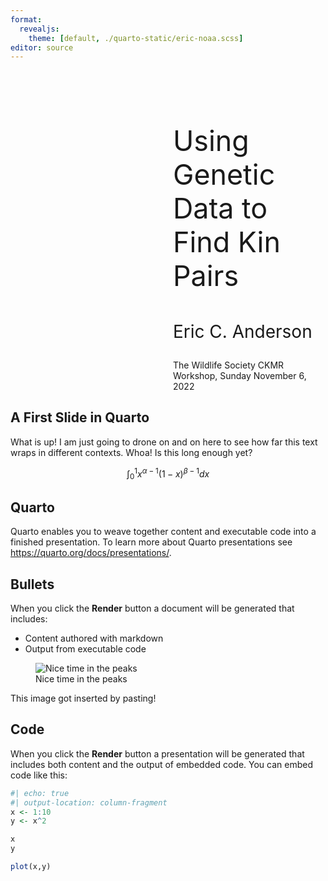 ```yaml
---
format: 
  revealjs:
    theme: [default, ./quarto-static/eric-noaa.scss]
editor: source
---
```


#  {background-image="quarto-static/slideteal.png" background-size="contain"}

::: {style="margin-left: 260px; margin-top: 100px; margin-right: 10px; font-size: 3.2em;"}
Using Genetic Data to Find Kin Pairs
:::

::: {style="margin-left: 260px; font-size: 2em;"}
Eric C. Anderson
:::

::: {style="margin-left: 260px;"}
The Wildlife Society CKMR Workshop, Sunday November 6, 2022
:::

## A First Slide in Quarto {background-image="quarto-static/slideswoosh-white.png" background-size="contain"}

What is up! I am just going to drone on and on here to see how far this text wraps in different contexts. Whoa! Is this long enough yet?

$$
\int_0^1 x^{\alpha - 1}(1-x)^{\beta-1}dx
$$

## Quarto {background-image="quarto-static/slideswoosh-white.png" background-size="contain"}

Quarto enables you to weave together content and executable code into a finished presentation. To learn more about Quarto presentations see <https://quarto.org/docs/presentations/>.

## Bullets {background-image="quarto-static/slideswoosh-white.png" background-size="contain"}

When you click the **Render** button a document will be generated that includes:

-   Content authored with markdown
-   Output from executable code

![Nice time in the peaks](images/paste-4FF85FD6.png){fig-alt="Oops! No picture there!"}

This image got inserted by pasting!

## Code {background-image="quarto-static/slideswoosh-white.png" background-size="contain"}

When you click the **Render** button a presentation will be generated that includes both content and the output of embedded code. You can embed code like this:

```r
#| echo: true
#| output-location: column-fragment
x <- 1:10
y <- x^2

x
y

plot(x,y)
```
